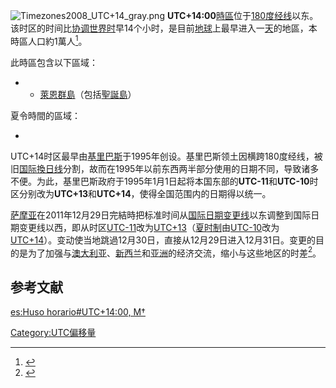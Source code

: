 {{refimprove|time=2015-10-24T04:12:23+00:00}}
[[File:Timezones2008_UTC+14_gray.png|thumb]]
'''UTC+14:00'''[[時區|時區]]位于[[180度经线|180度经线]]以东。该时区的时间比[[协调世界时|协调世界时]]早14个小时，是目前[[地球|地球]]上最早进入一[[天|天]]的地區，本時區人口約1萬人<ref>{{Cite news|url=http://pansci.asia/archives/79332|title=聖誕老人如何在一個晚上把禮物分送到全世界？（下）－《空想科學讀本：科學也無法解答的超難題》|date=2015-06-10|newspaper=[[PanSci_泛科學|PanSci 泛科學]]|accessdate=2017-03-09|archive-date=2021-01-21|archive-url=https://web.archive.org/web/20210121124400/https://pansci.asia/archives/79332|dead-url=no}}</ref>。

此時區包含以下區域：
*{{flag|Kiribati}}
**[[萊恩群島|萊恩群島]]（包括[[圣诞岛_(基里巴斯)|聖誕島]]）
夏令時間的區域：
*{{flag|Samoa}}

UTC+14时区最早由[[基里巴斯|基里巴斯]]于1995年创设。基里巴斯领土因横跨180度经线，被旧[[国际換日线|国际換日线]]分割，故而在1995年以前东西两半部分使用的日期不同，导致诸多不便。为此，基里巴斯政府于1995年1月1日起将本国东部的'''UTC-11'''和'''UTC-10'''时区分别改为'''UTC+13'''和'''UTC+14'''，使得全国范围内的日期得以统一。

[[萨摩亚|萨摩亚]]在2011年12月29日完結時把标准时间从[[国际日期变更线|国际日期变更线]]以东调整到国际日期变更线以西，即从时区[[UTC-11|UTC-11]]改为[[UTC+13|UTC+13]]（[[夏时制|夏时制]]由[[UTC-10|UTC-10]]改为[[UTC+14|UTC+14]]）。变动使当地跳過12月30日，直接从12月29日进入12月31日。变更的目的是为了加强与[[澳大利亚|澳大利亚]]、[[新西兰|新西兰]]和[[亚洲|亚洲]]的经济交流，缩小与这些地区的时差<ref>{{cite web | language = zh-cn | publisher = 人民网 | title = 国际视点：亚太经济引力聚合岛国生机 | url = http://world.people.com.cn/GB/16747830.html | date = 2011-12-29 | accessdate = 2011-12-30 | archive-date = 2012-01-07 | archive-url = https://web.archive.org/web/20120107013853/http://world.people.com.cn/GB/16747830.html | dead-url = yes }}</ref>。

==参考文献==
{{Reflist}}

{{時差表|+|14}}
{{Timezones}}

[[Category:UTC偏移量|Category:UTC偏移量]]

[[es:Huso_horario#UTC+14:00,_M†|es:Huso horario#UTC+14:00, M†]]